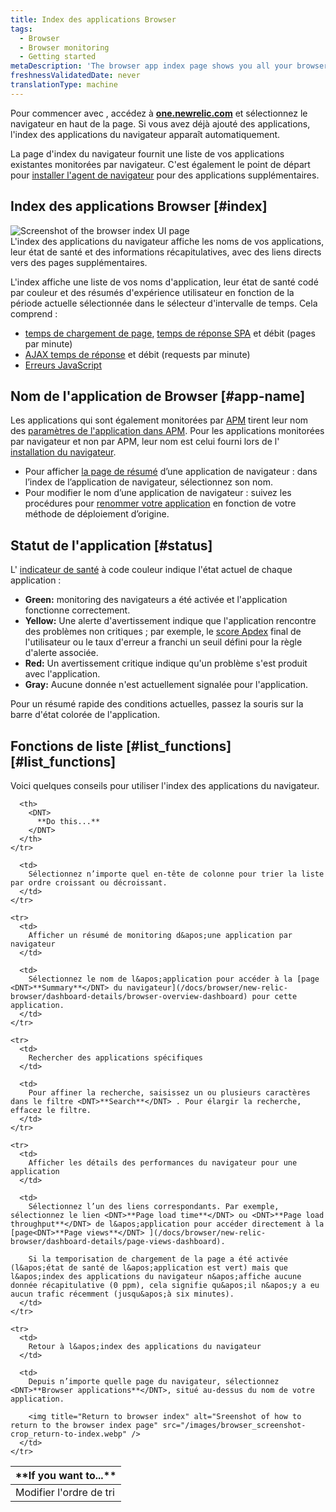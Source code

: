 ```yaml
---
title: Index des applications Browser
tags:
  - Browser
  - Browser monitoring
  - Getting started
metaDescription: 'The browser app index page shows you all your browser-monitored apps, along with their health status'
freshnessValidatedDate: never
translationType: machine
---
```


Pour commencer avec [<InlinePopover type="browser" />](/docs/browser/new-relic-browser/getting-started/introduction-new-relic-browser), accédez à <DNT>**[one.newrelic.com](https://one.newrelic.com/all-capabilities)**</DNT> et sélectionnez le navigateur en haut de la page. Si vous avez déjà ajouté des applications, l&apos;index des applications du navigateur apparaît automatiquement.

La page d&apos;index du navigateur fournit une liste de vos applications existantes monitorées par navigateur. C&apos;est également le point de départ pour [installer l&apos;agent de navigateur](/docs/browser/new-relic-browser/installation/install-new-relic-browser-agent) pour des applications supplémentaires.

## Index des applications Browser [#index]

<img title="Browser index UI page" alt="Screenshot of the browser index UI page" src="/images/browser_screenshot-full_index-summary.webp" />

<figcaption>
  L&apos;index des applications du navigateur affiche les noms de vos applications, leur état de santé et des informations récapitulatives, avec des liens directs vers des pages supplémentaires.
</figcaption>

L&apos;index affiche une liste de vos noms d&apos;application, leur état de santé codé par couleur et des résumés d&apos;expérience utilisateur en fonction de la période actuelle sélectionnée dans le sélecteur d&apos;intervalle de temps. Cela comprend :

* [temps de chargement de page](/docs/browser/new-relic-browser/dashboard-details/page-views-dashboard), [temps de réponse SPA](/docs/browser/single-page-app-monitoring/use-spa-data/view-spa-data-new-relic-browser) et débit (pages par minute)
* [AJAX temps de réponse](/docs/browser/new-relic-browser/dashboard-details/ajax-dashboard) et débit (requests par minute)
* [Erreurs JavaScript](/docs/errors-inbox/browser-tab)

## Nom de l&apos;application de Browser [#app-name]

Les applications qui sont également monitorées par [APM](/docs/apm/new-relic-apm/getting-started/welcome-new-relic-apm) tirent leur nom des [paramètres de l&apos;application dans APM](/docs/apm/new-relic-apm/installation-configuration/naming-your-application). Pour les applications monitorées par navigateur et non par APM, leur nom est celui fourni lors de l&apos; [installation du navigateur](/docs/browser/new-relic-browser/installation/install-new-relic-browser-agent).

* Pour afficher [la page de résumé](/docs/browser/new-relic-browser/dashboard-details/browser-overview-dashboard) d’une application de navigateur : dans l’index de l’application de navigateur, sélectionnez son nom.
* Pour modifier le nom d’une application de navigateur : suivez les procédures pour [renommer votre application](/docs/browser/new-relic-browser/installation-configuration/rename-browser-apps) en fonction de votre méthode de déploiement d’origine.

## Statut de l&apos;application [#status]

L&apos; [indicateur de santé](/docs/accounts-partnerships/education/getting-started-new-relic/glossary#health-status) à code couleur indique l&apos;état actuel de chaque application :

* <DNT>**Green:**</DNT> monitoring des navigateurs a été activée et l&apos;application fonctionne correctement.
* <DNT>**Yellow:**</DNT> Une alerte d&apos;avertissement indique que l&apos;application rencontre des problèmes non critiques ; par exemple, le [score Apdex](/docs/apm/new-relic-apm/apdex/apdex-measuring-user-satisfaction) final de l&apos;utilisateur ou le taux d&apos;erreur a franchi un seuil défini pour la règle d&apos;alerte associée.
* <DNT>**Red:**</DNT> Un avertissement critique indique qu&apos;un problème s&apos;est produit avec l&apos;application.
* <DNT>**Gray:**</DNT> Aucune donnée n&apos;est actuellement signalée pour l&apos;application.

Pour un résumé rapide des conditions actuelles, passez la souris sur la barre d&apos;état colorée de l&apos;application.

## Fonctions de liste [#list\_functions][#list_functions]

Voici quelques conseils pour utiliser l&apos;index des applications du navigateur.

<table>
  <thead>
    <tr>
      <th width={200}>
        <DNT>
          **If you want to...**
        </DNT>
      </th>

      <th>
        <DNT>
          **Do this...**
        </DNT>
      </th>
    </tr>
  </thead>

  <tbody>
    <tr>
      <td>
        Modifier l&apos;ordre de tri
      </td>

      <td>
        Sélectionnez n’importe quel en-tête de colonne pour trier la liste par ordre croissant ou décroissant.
      </td>
    </tr>

    <tr>
      <td>
        Afficher un résumé de monitoring d&apos;une application par navigateur
      </td>

      <td>
        Sélectionnez le nom de l&apos;application pour accéder à la [page <DNT>**Summary**</DNT> du navigateur](/docs/browser/new-relic-browser/dashboard-details/browser-overview-dashboard) pour cette application.
      </td>
    </tr>

    <tr>
      <td>
        Rechercher des applications spécifiques
      </td>

      <td>
        Pour affiner la recherche, saisissez un ou plusieurs caractères dans le filtre <DNT>**Search**</DNT> . Pour élargir la recherche, effacez le filtre.
      </td>
    </tr>

    <tr>
      <td>
        Afficher les détails des performances du navigateur pour une application
      </td>

      <td>
        Sélectionnez l’un des liens correspondants. Par exemple, sélectionnez le lien <DNT>**Page load time**</DNT> ou <DNT>**Page load throughput**</DNT> de l&apos;application pour accéder directement à la [page<DNT>**Page views**</DNT> ](/docs/browser/new-relic-browser/dashboard-details/page-views-dashboard).

        Si la temporisation de chargement de la page a été activée (l&apos;état de santé de l&apos;application est vert) mais que l&apos;index des applications du navigateur n&apos;affiche aucune donnée récapitulative (0 ppm), cela signifie qu&apos;il n&apos;y a eu aucun trafic récemment (jusqu&apos;à six minutes).
      </td>
    </tr>

    <tr>
      <td>
        Retour à l&apos;index des applications du navigateur
      </td>

      <td>
        Depuis n’importe quelle page du navigateur, sélectionnez <DNT>**Browser applications**</DNT>, situé au-dessus du nom de votre application.

        <img title="Return to browser index" alt="Sreenshot of how to return to the browser index page" src="/images/browser_screenshot-crop_return-to-index.webp" />
      </td>
    </tr>
  </tbody>
</table>